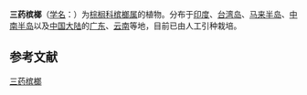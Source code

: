 {{Speciesbox
| status = LC
| status_system = IUCN3.1
| status ref ={{r|IUCN}}
| image = Areca triandra 三药槟榔 (天問) 001.jpg
| taxon = Areca triandra
| authority = [[Roxb.|Roxb.]] ex [[Buch.-Ham.|Buch.-Ham.]], 1826
}}

'''三药槟榔'''（[[学名|学名]]：{{lang|la|''Areca triandra''}}）为[[棕榈科|棕榈科]][[槟榔属|槟榔属]]的植物。分布于[[印度|印度]]、[[台湾岛|台湾岛]]、[[马来半岛|马来半岛]]、[[中南半岛|中南半岛]]以及[[中国大陆|中国大陆]]的[[广东|广东]]、[[云南|云南]]等地，目前已由人工引种栽培。{{r|IUCN|bioinfo|theplantlist}}

== 参考文献 ==
{{reflist|refs=
<ref name=IUCN>Botanic Gardens Conservation International (BGCI) & IUCN SSC Global Tree Specialist Group 2018. ''Areca triandra''. ''The IUCN Red List of Threatened Species'' 2018: e.T111452558A136140625. http://dx.doi.org/10.2305/IUCN.UK.2018-2.RLTS.T111452558A136140625.en. Downloaded on 12 December 2018.</ref>
<ref name=bioinfo>{{cite web| url =http://www.bioinfo.cn/db05/KmzwSpecies.php?action=view&id=15534| title =三药槟榔| work =《中国高等植物数据库全库》| publisher =中国科学院微生物研究所| author =昆明植物研究所| accessdate =2009-02-24| deadurl =yes| archiveurl =https://web.archive.org/web/20160305050236/http://www.bioinfo.cn/db05/KmzwSpecies.php?action=view&id=15534| archivedate =2016-03-05}}</ref>
<ref name=theplantlist>[http://www.theplantlist.org/tpl1.1/record/kew-14645 ''Areca triandra'' Roxb. ex Buch.-Ham.] {{Wayback|url=http://www.theplantlist.org/tpl1.1/record/kew-14645 |date=20210614161954 }}. In: ''The Plant List'' (2013). Version 1.1. Published on the Internet; http://www.theplantlist.org/ {{Wayback|url=http://www.theplantlist.org/ |date=20190523171514 }} [2018-12-12].</ref>
}}

{{taxonbar}}

[[Category:槟榔属|三药槟榔]]


{{植物小作品}}